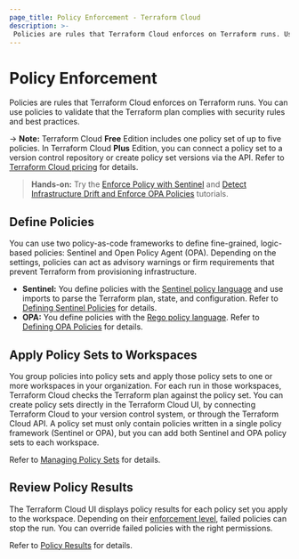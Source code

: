 ```yaml
---
page_title: Policy Enforcement - Terraform Cloud
description: >-
 Policies are rules that Terraform Cloud enforces on Terraform runs. Use Sentinel and OPA to validate plans before Terraform provisions infrastructure.
---
```


# Policy Enforcement

Policies are rules that Terraform Cloud enforces on Terraform runs. You can use policies to validate that the Terraform plan complies with security rules and best practices.

-> **Note:** Terraform Cloud **Free** Edition includes one policy set of up to five policies. In Terraform Cloud **Plus** Edition, you can connect a policy set to a version control repository or create policy set versions via the API. Refer to [Terraform Cloud pricing](https://www.hashicorp.com/products/terraform/pricing) for details.

> **Hands-on:** Try the [Enforce Policy with Sentinel](/terraform/tutorials/policy) and [Detect Infrastructure Drift and Enforce OPA Policies](/terraform/tutorials/cloud/drift-and-opa) tutorials.

## Define Policies

You can use two policy-as-code frameworks to define fine-grained, logic-based policies: Sentinel and Open Policy Agent (OPA). Depending on the settings, policies can act as advisory warnings or firm requirements that prevent Terraform from provisioning infrastructure.

- **Sentinel:** You define policies with the [Sentinel policy language](https://docs.hashicorp.com/sentinel/concepts/language) and use imports to parse the Terraform plan, state, and configuration. Refer to [Defining Sentinel Policies](/terraform/cloud-docs/policy-enforcement/sentinel) for details.
- **OPA:** You define policies with the [Rego policy language](https://www.openpolicyagent.org/docs/latest/policy-language/). Refer to [Defining OPA Policies](/terraform/cloud-docs/policy-enforcement/opa) for details.

## Apply Policy Sets to Workspaces

You group policies into policy sets and apply those policy sets to one or more workspaces in your organization. For each run in those workspaces, Terraform Cloud checks the Terraform plan against the policy set. You can create policy sets directly in the Terraform Cloud UI, by connecting Terraform Cloud to your version control system, or through the Terraform Cloud API. A policy set must only contain policies written in a single policy framework (Sentinel or OPA), but you can add both Sentinel and OPA policy sets to each workspace.

Refer to [Managing Policy Sets](/terraform/cloud-docs/policy-enforcement/manage-policy-sets) for details.

## Review Policy Results

The Terraform Cloud UI displays policy results for each policy set you apply to the workspace. Depending on their [enforcement level](/terraform/cloud-docs/policy-enforcement/manage-policy-sets#policy-enforcement-levels), failed policies can stop the run. You can override failed policies with the right permissions.

Refer to [Policy Results](/terraform/cloud-docs/policy-enforcement/policy-results) for details.
